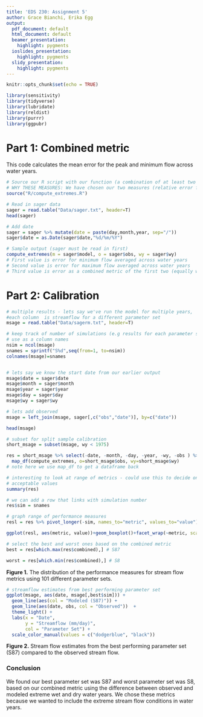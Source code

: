 ```yaml
---
title: 'EDS 230: Assignment 5'
author: Grace Bianchi, Erika Egg
output:
  pdf_document: default
  html_document: default
  beamer_presentation:
    highlight: pygments
  ioslides_presentation:
    highlight: pygments
  slidy_presentation:
    highlight: pygments
---
```


```r
knitr::opts_chunk$set(echo = TRUE)

library(sensitivity)
library(tidyverse)
library(lubridate)
library(reldist)
library(purrr)
library(ggpubr)
```

# Part 1: Combined metric

This code calculates the mean error for the peak and minimum flow across water years.
  
```r
# Source our R script with our function (a combination of at least two performance measures)
# WHY THESE MEASURES: We have chosen our two measures (relative error for max flow and relative error for low flow) because we figured extremes would be good areas to check model performance, as they deviate more from the majority of values in a normal distribution
source("R/compute_extremes.R")

# Read in sager data
sager = read.table("Data/sager.txt", header=T)
head(sager)

# Add date
sager = sager %>% mutate(date = paste(day,month,year, sep="/"))
sager$date = as.Date(sager$date,"%d/%m/%Y")

# Sample output (sager must be read in first)
compute_extremes(m = sager$model, o = sager$obs, wy = sager$wy)
# First value is error for minimum flow averaged across water years
# Second value is error for maximum flow averaged across water years
# Third value is error as a combined metric of the first two (equally weighted by default)
```

# Part 2: Calibration
  
```r
# multiple results - lets say we've run the model for multiple years, 
#each column  is streamflow for a different parameter set
msage = read.table("Data/sagerm.txt", header=T)

# keep track of number of simulations (e.g results for each parameter set) 
# use as a column names
nsim = ncol(msage)
snames = sprintf("S%d",seq(from=1, to=nsim))
colnames(msage)=snames


# lets say we know the start date from our earlier output
msage$date = sager$date
msage$month = sager$month
msage$year = sager$year
msage$day = sager$day
msage$wy = sager$wy

# lets add observed
msage = left_join(msage, sager[,c("obs","date")], by=c("date"))

head(msage)
```

```r
# subset for split sample calibration
short_msage = subset(msage, wy < 1975)

res = short_msage %>% select(-date, -month, -day, -year, -wy, -obs ) %>%
  map_df(compute_extremes, o=short_msage$obs, wy=short_msage$wy)
# note here we use map_df to get a dataframe back 

# interesting to look at range of metrics - could use this to decide on
# acceptable values
summary(res)

# we can add a row that links with simulation number
res$sim = snames

# graph range of performance measures
resl = res %>% pivot_longer(-sim, names_to="metric", values_to="value")

ggplot(resl, aes(metric, value))+geom_boxplot()+facet_wrap(~metric, scales="free")

# select the best and worst ones based on the combined metric
best = res[which.max(res$combined),] # S87

worst = res[which.min(res$combined),] # S8
```

**Figure 1.** The distribution of the performance measures for stream flow metrics using 101 different parameter sets. 


```r
# streamflow estimates from best performing parameter set
ggplot(msage, aes(date, msage[,best$sim])) + 
  geom_line(aes(col = "Modeled (S87)")) +
  geom_line(aes(date, obs, col = "Observed"))  +
  theme_light() +
  labs(x = "Date",
       y = "Streamflow (mm/day)",
       col = "Parameter Set") +
  scale_color_manual(values = c("dodgerblue", "black"))

```

**Figure 2.** Stream flow estimates from the best performing parameter set (S87) compared to the observed stream flow.

### Conclusion

We found our best parameter set was S87 and worst parameter set was S8, based on our combined metric using the difference between observed and modeled extreme wet and dry water years. We chose these metrics because we wanted to include the extreme stream flow conditions in water years.